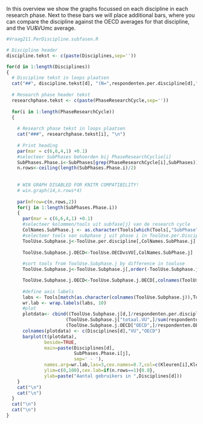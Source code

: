 
In this overview we show the graphs focussed on each discipline in each research phase. Next to these bars we will place additional bars, where you can compare the discipline against the OECD averages for that discipline, and the VU&VUmc average.


```r
#Vraag211.PerDiscipline.subfasen.R

# Discipline header
discipline.tekst <- c(paste(Disciplines,sep=''))

for(d in 1:length(Disciplines))
{ 
  # Discipline tekst in loops plaatsen
  cat("##", discipline.tekst[d], "(N=",respondenten.per.discipline[d],")", "\n")
  
  # Research phase header tekst
  researchphase.tekst <- c(paste(PhaseResearchCycle,sep=''))  
  
  for(i in 1:length(PhaseResearchCycle))
  { 
    
    # Research phase tekst in loops plaatsen
    cat("###", researchphase.tekst[i], "\n")
    
    # Print heading
    par(mar = c(6,6,4,1) +0.1)
    #selecteer SubPhases behoorden bij PhaseResearchCyclie[i]
    SubPhases.Phase.i<-SubPhases[grep(PhaseResearchCycle[i],SubPhases)]
    n.rows<-ceiling(length(SubPhases.Phase.i)/2)
    
    
    # WIN GRAPH DISABLED FOR KNITR COMPATIBILITY!
    # win.graph(14,n.rows*4)
    
    par(mfrow=c(n.rows,2))
    for(j in 1:length(SubPhases.Phase.i))
    {
      par(mar = c(6,6,4,1) +0.1)
      #selecteer kolommen/tools uit subfase[j] van de research cycle
      ColNames.SubPhase.j <- as.character(Tools[which(Tools[,"SubPhase"]==SubPhases.Phase.i[j]),"Variable.name"])
      #selecteer tools van subphase j uit phase i in ToolUse.per.Discipline
      ToolUse.Subphase.j<-ToolUse.per.discipline[,ColNames.SubPhase.j]
      
      ToolUse.Subphase.j.OECD<-ToolUse.OECDvsVU[,ColNames.SubPhase.j]
      
      #sort tools from ToolUse.Subphase.j by difference in tooluse
      ToolUse.Subphase.j<-ToolUse.Subphase.j[,order(-ToolUse.Subphase.j[d,])]

      ToolUse.Subphase.j.OECD<-ToolUse.Subphase.j.OECD[,colnames(ToolUse.Subphase.j)]
      
      #define axis labels
      labs <- Tools[match(as.character(colnames(ToolUse.Subphase.j)),Tools[,"Variable.name"]),"Tool.name"]
      wr.lab <- wrap.labels(labs, 10)
      #plot
      plotdata<- cbind((ToolUse.Subphase.j[d,]/respondenten.per.discipline[d])*100,
                      (ToolUse.Subphase.j["totaal.VU",]/sum(respondenten.per.discipline))*100,
                      (ToolUse.Subphase.j.OECD["OECD",]/respondenten.OECDvsVU[1])*100)
      colnames(plotdata) <- c(Disciplines[d],"VU","OECD")
      barplot(t(plotdata),
              beside=TRUE,
              main=paste(Disciplines[d],
                         SubPhases.Phase.i[j],
                         sep=' - '),
              names.arg=wr.lab,las=3,cex.names=0.7,col=c(Kleuren[i],Kleuren.VU,Kleuren.OECD),
              ylim=c(0,100),cex.lab=if(n.rows==1){0.8},
              ylab=paste("Aantal gebruikers in ",Disciplines[d]))
    }
    cat("\n")
    cat("\n")
  }
  cat("\n")
  cat("\n")
}

```  
